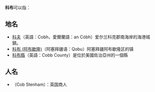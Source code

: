 '''科布'''可以指：

== 地名 ==
* [[科夫|科夫]]（英語：Cobh，愛爾蘭語：an Cóbh）爱尔兰科克郡南海岸的海港城鎮。
* [[科布_(阿布歇隆)|科布 (阿布歇隆)]]（阿塞拜疆语：Qobu）阿塞拜疆阿布歇隆区的镇
* [[科布縣|科布縣]]（英語：Cobb County）是位於美國佐治亞州的一個縣

== 人名 ==
* {{le|科布·斯坦汉姆|Cob Stenham}}（Cob Stenham）：英国商人

{{消歧义|K|cat=二字地名消歧义}}